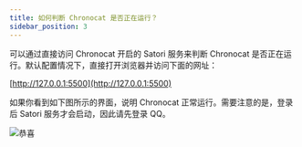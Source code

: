 ```yaml
---
title: 如何判断 Chronocat 是否正在运行？
sidebar_position: 3
---
```


可以通过直接访问 Chronocat 开启的 Satori 服务来判断 Chronocat
是否正在运行。默认配置情况下，直接打开浏览器并访问下面的网址：

[http://127.0.0.1:5500](http://127.0.0.1:5500)

如果你看到如下图所示的界面，说明 Chronocat
正常运行。需要注意的是，登录后 Satori 服务才会启动，因此请先登录
QQ。

![恭喜](./congratulations.png)
